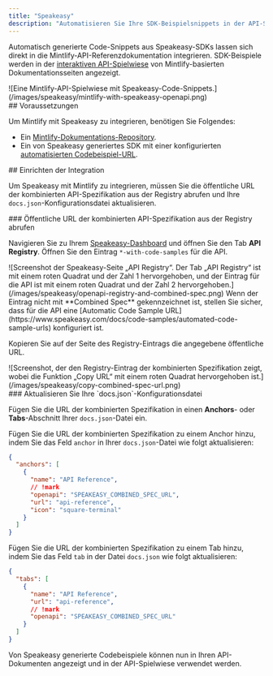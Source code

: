```yaml
---
title: "Speakeasy"
description: "Automatisieren Sie Ihre SDK-Beispielsnippets in der API-Spielwiese"
---
```


Automatisch generierte Code-Snippets aus Speakeasy-SDKs lassen sich direkt in die Mintlify-API-Referenzdokumentation integrieren. SDK-Beispiele werden in der [interaktiven API-Spielwiese](/de/api-playground/overview) von Mintlify-basierten Dokumentationsseiten angezeigt.

<Frame>
  ![Eine Mintlify-API-Spielwiese mit Speakeasy-Code-Snippets.](/images/speakeasy/mintlify-with-speakeasy-openapi.png)
</Frame>

<div id="prerequisites">
  ## Voraussetzungen
</div>

Um Mintlify mit Speakeasy zu integrieren, benötigen Sie Folgendes:

- Ein [Mintlify-Dokumentations-Repository](/de/quickstart#creating-the-repository).
- Ein von Speakeasy generiertes SDK mit einer konfigurierten [automatisierten Codebeispiel-URL](https://www.speakeasy.com/docs/code-samples/automated-code-sample-urls).

<div id="setting-up-the-integration">
  ## Einrichten der Integration
</div>

Um Speakeasy mit Mintlify zu integrieren, müssen Sie die öffentliche URL der kombinierten API-Spezifikation aus der Registry abrufen und Ihre `docs.json`-Konfigurationsdatei aktualisieren.

<div id="get-the-apis-combined-spec-public-url-from-the-registry">
  ### Öffentliche URL der kombinierten API-Spezifikation aus der Registry abrufen
</div>

Navigieren Sie zu Ihrem [Speakeasy-Dashboard](https://app.speakeasy.com) und öffnen Sie den Tab **API Registry**. Öffnen Sie den Eintrag `*-with-code-samples` für die API.

<Frame>
  ![Screenshot der Speakeasy-Seite „API Registry“. Der Tab „API Registry“ ist mit einem roten Quadrat und der Zahl 1 hervorgehoben, und der Eintrag für die API ist mit einem roten Quadrat und der Zahl 2 hervorgehoben.](/images/speakeasy/openapi-registry-and-combined-spec.png)
</Frame>

<Note>
  Wenn der Eintrag nicht mit **Combined Spec** gekennzeichnet ist, stellen Sie sicher, dass für die API eine [Automatic Code Sample URL](https://www.speakeasy.com/docs/code-samples/automated-code-sample-urls) konfiguriert ist.
</Note>

Kopieren Sie auf der Seite des Registry-Eintrags die angegebene öffentliche URL.

<Frame>
  ![Screenshot, der den Registry-Eintrag der kombinierten Spezifikation zeigt, wobei die Funktion „Copy URL“ mit einem roten Quadrat hervorgehoben ist.](/images/speakeasy/copy-combined-spec-url.png)
</Frame>

<div id="update-your-docsjson-configuration-file">
  ### Aktualisieren Sie Ihre `docs.json`-Konfigurationsdatei
</div>

Fügen Sie die URL der kombinierten Spezifikation in einen **Anchors**- oder **Tabs**-Abschnitt Ihrer `docs.json`-Datei ein.

Fügen Sie die URL der kombinierten Spezifikation zu einem Anchor hinzu, indem Sie das Feld `anchor` in Ihrer `docs.json`-Datei wie folgt aktualisieren:

```json docs.json
{
  "anchors": [
    {
      "name": "API Reference",
      // !mark
      "openapi": "SPEAKEASY_COMBINED_SPEC_URL",
      "url": "api-reference",
      "icon": "square-terminal"
    }
  ]
}
```

Fügen Sie die URL der kombinierten Spezifikation zu einem Tab hinzu, indem Sie das Feld `tab` in der Datei `docs.json` wie folgt aktualisieren:

```json docs.json
{
  "tabs": [
    {
      "name": "API Reference",
      "url": "api-reference",
      // !mark
      "openapi": "SPEAKEASY_COMBINED_SPEC_URL"
    }
  ]
}
```

Von Speakeasy generierte Codebeispiele können nun in Ihren API-Dokumenten angezeigt und in der API-Spielwiese verwendet werden.
